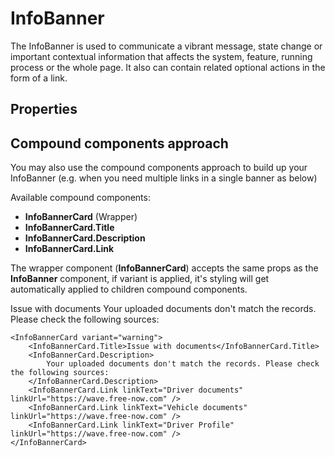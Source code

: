 
<Meta of={InfoBannerStories} />

# InfoBanner

The InfoBanner is used to communicate a vibrant message, state change or important contextual information that affects the system, feature, running process or the whole page. It also can contain related optional actions in the form of a link.

<Primary />

## Properties

<ArgTypes of={InfoBannerStories} />
<StyledSystemLinks
    component="InfoBanner"
    supportedProps={['space', 'layout', 'position', 'color', 'flexbox', 'grid-layout', 'background']}
/>

<Stories includePrimary={false} />

## Compound components approach

You may also use the compound components approach to build up your InfoBanner (e.g. when you need multiple links in a single banner as below)

Available compound components:

-   **InfoBannerCard** (Wrapper)
-   **InfoBannerCard.Title**
-   **InfoBannerCard.Description**
-   **InfoBannerCard.Link**

The wrapper component (**InfoBannerCard**) accepts the same props as the **InfoBanner** component, if variant is applied, it's styling will get automatically applied to children compound components.

<Unstyled>
    <InfoBannerCard variant="warning">
        <InfoBannerCard.Title>Issue with documents</InfoBannerCard.Title>
        <InfoBannerCard.Description>
            Your uploaded documents don't match the records. Please check the following sources:
        </InfoBannerCard.Description>
        <InfoBannerCard.Link linkText="Driver documents" linkUrl="https://wave.free-now.com" />
        <InfoBannerCard.Link linkText="Vehicle documents" linkUrl="https://wave.free-now.com" />
        <InfoBannerCard.Link linkText="Driver Profile" linkUrl="https://wave.free-now.com" />
    </InfoBannerCard>
</Unstyled>

```tsx
<InfoBannerCard variant="warning">
    <InfoBannerCard.Title>Issue with documents</InfoBannerCard.Title>
    <InfoBannerCard.Description>
        Your uploaded documents don't match the records. Please check the following sources:
    </InfoBannerCard.Description>
    <InfoBannerCard.Link linkText="Driver documents" linkUrl="https://wave.free-now.com" />
    <InfoBannerCard.Link linkText="Vehicle documents" linkUrl="https://wave.free-now.com" />
    <InfoBannerCard.Link linkText="Driver Profile" linkUrl="https://wave.free-now.com" />
</InfoBannerCard>
```
